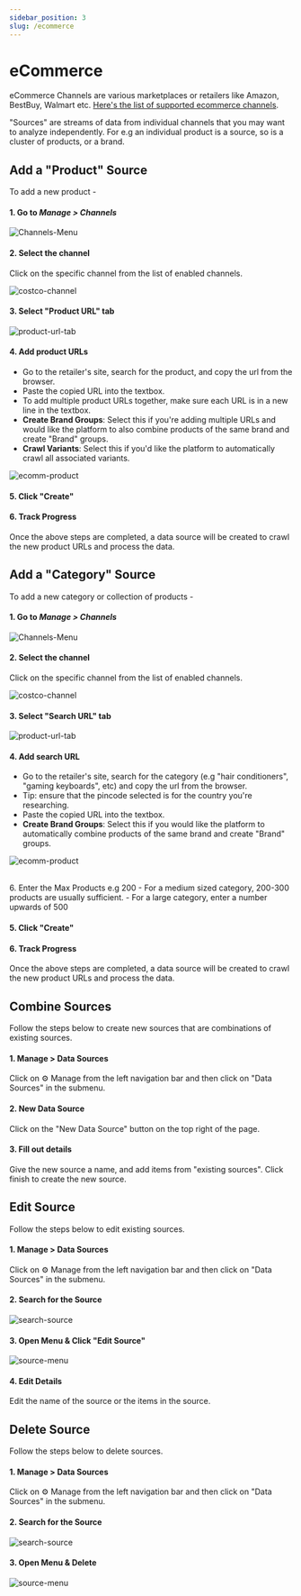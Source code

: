 ```yaml
---
sidebar_position: 3
slug: /ecommerce
---
```



# eCommerce

eCommerce Channels are various marketplaces or retailers like Amazon, BestBuy, Walmart etc. [Here's the list of supported ecommerce channels](/channels#ecommerce).

"Sources" are streams of data from individual channels that you may want to analyze independently. For e.g an individual product is a source, so is a cluster of products, or a brand.


## Add a "Product" Source

To add a new product -

#### 1. Go to **___Manage > Channels___** 

![Channels-Menu](/img/help/manage-channels-menu.png)

#### 2. Select the channel 

Click on the specific channel from the list of enabled channels.

![costco-channel](/img/help/costco.png)

#### 3. Select "Product URL" tab

![product-url-tab](/img/help/product-url.png)

#### 4. Add product URLs
   - Go to the retailer's site, search for the product, and copy the url from the browser.
   - Paste the copied URL into the textbox.
   - To add multiple product URLs together, make sure each URL is in a new line in the textbox.
   - **Create Brand Groups**: Select this if you're adding multiple URLs and would like the platform to also combine products of the same brand and create "Brand" groups.
   - **Crawl Variants**: Select this if you'd like the platform to automatically crawl all associated variants.
   
![ecomm-product](/img/help/ecomm-product.png)

#### 5. Click "Create" 

#### 6. Track Progress

Once the above steps are completed, a data source will be created to crawl the new product URLs and process the data.


## Add a "Category" Source

To add a new category or collection of products -

#### 1. Go to **___Manage > Channels___** 

![Channels-Menu](/img/help/manage-channels-menu.png)

#### 2. Select the channel 

Click on the specific channel from the list of enabled channels.

![costco-channel](/img/help/costco.png)

#### 3. Select "Search URL" tab

![product-url-tab](/img/help/search-url.png)

#### 4. Add search URL
   - Go to the retailer's site, search for the category (e.g "hair conditioners", "gaming keyboards", etc) and copy the url from the browser.
   - Tip: ensure that the pincode selected is for the country you're researching.
   - Paste the copied URL into the textbox.
   - **Create Brand Groups**: Select this if you would like the platform to automatically combine products of the same brand and create "Brand" groups.
   
![ecomm-product](/img/help/ecomm-search.png)

<br/>
6. Enter the Max Products e.g 200
   - For a medium sized category, 200-300 products are usually sufficient.
   - For a large category, enter a number upwards of 500 

#### 5. Click "Create" 

#### 6. Track Progress

Once the above steps are completed, a data source will be created to crawl the new product URLs and process the data.


## Combine Sources

Follow the steps below to create new sources that are combinations of existing sources.

#### 1. Manage > Data Sources

Click on ⚙ Manage from the left navigation bar and then click on "Data Sources" in the submenu.

#### 2. New Data Source

Click on the "New Data Source" button on the top right of the page.

#### 3. Fill out details

Give the new source a name, and add items from "existing sources". Click finish to create the new source. 

## Edit Source

Follow the steps below to edit existing sources.

#### 1. Manage > Data Sources

Click on ⚙ Manage from the left navigation bar and then click on "Data Sources" in the submenu.

#### 2. Search for the Source

![search-source](/img/help/search-source.png)

#### 3. Open Menu & Click "Edit Source"

![source-menu](/img/help/source-menu.png)

#### 4. Edit Details

Edit the name of the source or the items in the source.



## Delete Source

Follow the steps below to delete sources.

#### 1. Manage > Data Sources

Click on ⚙ Manage from the left navigation bar and then click on "Data Sources" in the submenu.

#### 2. Search for the Source

![search-source](/img/help/search-source.png)

#### 3. Open Menu & Delete

![source-menu](/img/help/source-menu.png)


